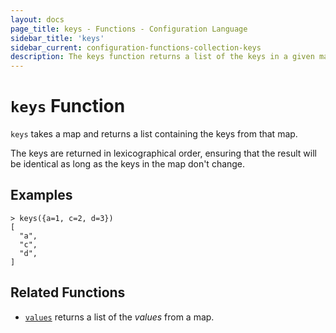 ```yaml
---
layout: docs
page_title: keys - Functions - Configuration Language
sidebar_title: 'keys'
sidebar_current: configuration-functions-collection-keys
description: The keys function returns a list of the keys in a given map.
---
```


# `keys` Function

`keys` takes a map and returns a list containing the keys from that map.

The keys are returned in lexicographical order, ensuring that the result will
be identical as long as the keys in the map don't change.

## Examples

```
> keys({a=1, c=2, d=3})
[
  "a",
  "c",
  "d",
]
```

## Related Functions

- [`values`](./values.html) returns a list of the _values_ from a map.
